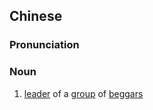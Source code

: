 {{also|丐头}}
==Chinese==
{{zh-forms|s=丐头}}

===Pronunciation===
{{zh-pron
|m=gàitóu
|c=koi3 tau4
|cat=n
}}

===Noun===
{{zh-noun}}

# [[leader]] of a [[group]] of [[beggar]]s